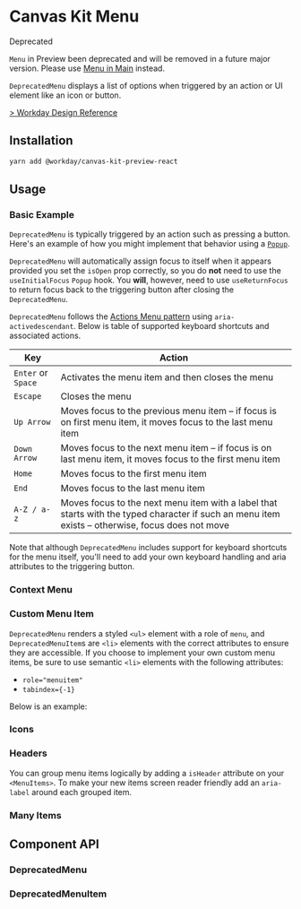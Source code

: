 

# Canvas Kit Menu

<StatusIndicator variant="red">
  <StatusIndicator.Label>Deprecated</StatusIndicator.Label>
</StatusIndicator>

`Menu` in Preview been deprecated and will be removed in a future major version. Please use
[Menu in Main](https://workday.github.io/canvas-kit/?path=/docs/components-popups-menu--basic)
instead.

`DeprecatedMenu` displays a list of options when triggered by an action or UI element like an icon
or button.

[> Workday Design Reference](https://design.workday.com/components/popups/menus)

## Installation

```sh
yarn add @workday/canvas-kit-preview-react
```

## Usage

### Basic Example

`DeprecatedMenu` is typically triggered by an action such as pressing a button. Here's an example of
how you might implement that behavior using a [`Popup`](/components/popups/popup/).

<ExampleCodeBlock code={Basic} />

`DeprecatedMenu` will automatically assign focus to itself when it appears provided you set the
`isOpen` prop correctly, so you do **not** need to use the `useInitialFocus` `Popup` hook. You
**will**, however, need to use `useReturnFocus` to return focus back to the triggering button after
closing the `DeprecatedMenu`.

`DeprecatedMenu` follows the
[Actions Menu pattern](https://www.w3.org/TR/wai-aria-practices/examples/menu-button/menu-button-actions-active-descendant.html)
using `aria-activedescendant`. Below is table of supported keyboard shortcuts and associated
actions.

| Key                | Action                                                                                                                                           |
| ------------------ | ------------------------------------------------------------------------------------------------------------------------------------------------ |
| `Enter` or `Space` | Activates the menu item and then closes the menu                                                                                                 |
| `Escape`           | Closes the menu                                                                                                                                  |
| `Up Arrow`         | Moves focus to the previous menu item – if focus is on first menu item, it moves focus to the last menu item                                     |
| `Down Arrow`       | Moves focus to the next menu item – if focus is on last menu item, it moves focus to the first menu item                                         |
| `Home`             | Moves focus to the first menu item                                                                                                               |
| `End`              | Moves focus to the last menu item                                                                                                                |
| `A-Z / a-z`        | Moves focus to the next menu item with a label that starts with the typed character if such an menu item exists – otherwise, focus does not move |

Note that although `DeprecatedMenu` includes support for keyboard shortcuts for the menu itself,
you'll need to add your own keyboard handling and aria attributes to the triggering button.

### Context Menu

<ExampleCodeBlock code={ContextMenu} />

### Custom Menu Item

`DeprecatedMenu` renders a styled `<ul>` element with a role of `menu`, and `DeprecatedMenuItem`s
are `<li>` elements with the correct attributes to ensure they are accessible. If you choose to
implement your own custom menu items, be sure to use semantic `<li>` elements with the following
attributes:

- `role="menuitem"`
- `tabindex={-1}`

Below is an example:

<ExampleCodeBlock code={CustomMenuItem} />

### Icons

<ExampleCodeBlock code={Icons} />

### Headers

You can group menu items logically by adding a `isHeader` attribute on your `<MenuItems>`. To make
your new items screen reader friendly add an `aria-label` around each grouped item.

<ExampleCodeBlock code={Headers} />

### Many Items

<ExampleCodeBlock code={ManyItems} />

## Component API

### DeprecatedMenu

<SymbolDoc name="DeprecatedMenu" fileName="/preview-react/" />

### DeprecatedMenuItem

<SymbolDoc name="DeprecatedMenuItem" fileName="/preview-react/" />
